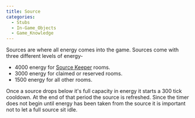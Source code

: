 ```yaml
---
title: Source
categories:
  - Stubs
  - In-Game_Objects
  - Game_Knowledge
---
```


Sources are where all energy comes into the game. Sources come with three different levels of energy-

- 4000 energy for [Source Keeper](/Source_Keeper) rooms.
- 3000 energy for claimed or reserved rooms.
- 1500 energy for all other rooms.

Once a source drops below it's full capacity in energy it starts a 300 tick cooldown. At the end of that period the source is refreshed. Since the timer does not begin until energy has been taken from the source it is important not to let a full source sit idle.
